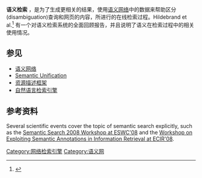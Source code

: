 {{noteTA
|G1 = IT}}
'''语义检索''' ，是为了生成更相关的结果，使用[[语义网络|语义网络]]中的数据来帮助区分(disambiguation)查询和网页的内容，所进行的在线检索过程。Hildebrand et al.<ref>{{Cite web |url=http://swuiwiki.webscience.org/index.php/Semantic_Search_Survey |title=Semantic Search Survey |access-date=2009-11-09 |archive-date=2009-09-18 |archive-url=https://web.archive.org/web/20090918210046/http://swuiwiki.webscience.org/index.php/Semantic_Search_Survey |dead-url=yes }}</ref> 有一个对语义检索系统的全面回顾报告，并且说明了语义在检索过程中的相关使用情况。

== 参见 ==
* [[语义网络|语义网络]]
* [[Semantic_Unification|Semantic Unification]]
* [[资源描述框架|资源描述框架]]
* [[自然语言检索引擎|自然语言检索引擎]]

== 参考资料 ==
{{reflist}}

Several scientific events cover the topic of semantic search explicitly, such as 
the [http://km.aifb.uni-karlsruhe.de/ws/semsearch08 Semantic Search 2008 Workshop at ESWC'08]{{Wayback|url=http://km.aifb.uni-karlsruhe.de/ws/semsearch08 |date=20100129063850 }} and the [https://web.archive.org/web/20080325224931/http://www.yr-bcn.es/esair08/ Workshop on Exploiting Semantic Annotations in Information Retrieval at ECIR'08].
{{语义网}}
{{网络检索}}

[[Category:网络检索引擎|Category:网络检索引擎]]
[[Category:语义网|Category:语义网]]